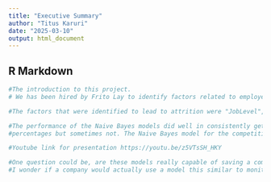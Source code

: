 ---
title: "Executive Summary"
author: "Titus Karuri"
date: "2025-03-10"
output: html_document
---



## R Markdown

```{r}
#The introduction to this project.
# We has been hired by Frito Lay to identify factors related to employee attrition.  They aim to predict employee attrition in order to identify those employees who may be more likely to leave the company as well as identifying factors that are related to attrition so that they can best reduce the probability of attrition where desired. 

#The factors that were identified to lead to attrition were "JobLevel", "YearsAtCompany","Age","MonthlyIncome".

#The performance of the Naive Bayes models did well in consistently getting over 60% sensitivity and specificity. The KNN model would sometimes get over those 
#percentages but sometimes not. The Naive Bayes model for the competition set looks like it gave the best results for accuracy and sensitivity and specificity.

#Youtube link for presentation https://youtu.be/z5VTsSH_HKY

#One question could be, are these models really capable of saving a company money.
#I wonder if a company would actually use a model this similar to monitor attrition trends.

```
